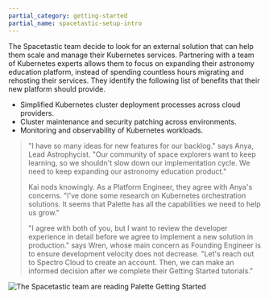 ```yaml
---
partial_category: getting-started
partial_name: spacetastic-setup-intro
---
```


The Spacetastic team decide to look for an external solution that can help them scale and manage their Kubernetes
services. Partnering with a team of Kubernetes experts allows them to focus on expanding their astronomy education
platform, instead of spending countless hours migrating and rehosting their services. They identify the following list
of benefits that their new platform should provide.

- Simplified Kubernetes cluster deployment processes across cloud providers.
- Cluster maintenance and security patching across environments.
- Monitoring and observability of Kubernetes workloads.

> "I have so many ideas for new features for our backlog." says Anya, Lead Astrophycist. "Our community of space
> explorers want to keep learning, so we shouldn't slow down our implementation cycle. We need to keep expanding our
> astronomy education product."
>
> Kai nods knowingly. As a Platform Engineer, they agree with Anya's concerns. "I've done some research on Kubernetes
> orchestration solutions. It seems that Palette has all the capabilities we need to help us grow."
>
> "I agree with both of you, but I want to review the developer experience in detail before we agree to implement a new
> solution in production." says Wren, whose main concern as Founding Engineer is to ensure development velocity does not
> decrease. "Let's reach out to Spectro Cloud to create an account. Then, we can make an informed decision after we
> complete their Getting Started tutorials."

![The Spacetastic team are reading Palette Getting Started](/getting-started/getting-started_setup_getting-started-discovery.webp)